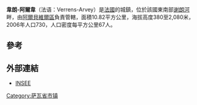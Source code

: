 {{noteTA|G1=法国地名}}
{{Infobox French commune}}
'''韋朗-阿爾韋'''（法语：Verrens-Arvey）是[[法國|法國]]的城鎮，位於該國東南部[[谢朗河|谢朗河]]畔，由[[阿爾貝維爾區|阿爾貝維爾區]]負責管轄，面積10.82平方公里，海拔高度380至2,080米，2006年人口730，人口密度每平方公里67人。

==參考==
{{reflist}}

==外部連結==
{{commonscat}}
*[http://www.insee.fr/en/home/home_page.asp INSEE] {{Wayback|url=http://www.insee.fr/en/home/home_page.asp |date=20071124142010 }}

{{coord|display=title}}
{{normdaten}}
{{DEFAULTSORT:verrens}}
[[Category:萨瓦省市镇|Category:萨瓦省市镇]]
{{France-geo-stub}}